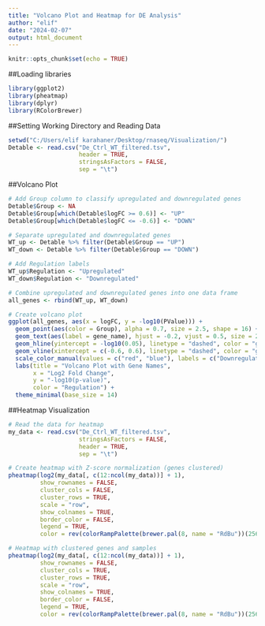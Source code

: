 ```yaml
---
title: "Volcano Plot and Heatmap for DE Analysis"
author: "elif"
date: "2024-02-07"
output: html_document
---
```


```r
knitr::opts_chunk$set(echo = TRUE)
```

##Loading libraries
```r
library(ggplot2)
library(pheatmap)
library(dplyr)
library(RColorBrewer)

```

##Setting Working Directory and Reading Data
```r
setwd("C:/Users/elif karahaner/Desktop/rnaseq/Visualization/")
Detable <- read.csv("De_Ctrl_WT_filtered.tsv", 
                    header = TRUE, 
                    stringsAsFactors = FALSE, 
                    sep = "\t")

```

##Volcano Plot
```r
# Add Group column to classify upregulated and downregulated genes
Detable$Group <- NA
Detable$Group[which(Detable$logFC >= 0.6)] <- "UP"
Detable$Group[which(Detable$logFC <= -0.6)] <- "DOWN"

# Separate upregulated and downregulated genes
WT_up <- Detable %>% filter(Detable$Group == "UP")
WT_down <- Detable %>% filter(Detable$Group == "DOWN")

# Add Regulation labels
WT_up$Regulation <- "Upregulated"
WT_down$Regulation <- "Downregulated"

# Combine upregulated and downregulated genes into one data frame
all_genes <- rbind(WT_up, WT_down)

# Create volcano plot
ggplot(all_genes, aes(x = logFC, y = -log10(PValue))) +
  geom_point(aes(color = Group), alpha = 0.7, size = 2.5, shape = 16) +
  geom_text(aes(label = gene_name), hjust = -0.2, vjust = 0.5, size = 2.5, check_overlap = TRUE) +  
  geom_hline(yintercept = -log10(0.05), linetype = "dashed", color = "gray") +
  geom_vline(xintercept = c(-0.6, 0.6), linetype = "dashed", color = "gray") +
  scale_color_manual(values = c("red", "blue"), labels = c("Downregulated", "Upregulated")) +
  labs(title = "Volcano Plot with Gene Names",
       x = "Log2 Fold Change",
       y = "-log10(p-value)",
       color = "Regulation") +
  theme_minimal(base_size = 14)

```

##Heatmap Visualization
```r
# Read the data for heatmap
my_data <- read.csv("De_Ctrl_WT_filtered.tsv",
                    stringsAsFactors = FALSE,
                    header = TRUE,
                    sep = "\t")

# Create heatmap with Z-score normalization (genes clustered)
pheatmap(log2(my_data[, c(12:ncol(my_data))] + 1), 
         show_rownames = FALSE, 
         cluster_cols = FALSE, 
         cluster_rows = TRUE, 
         scale = "row",
         show_colnames = TRUE, 
         border_color = FALSE, 
         legend = TRUE, 
         color = rev(colorRampPalette(brewer.pal(8, name = "RdBu"))(256)))

# Heatmap with clustered genes and samples
pheatmap(log2(my_data[, c(12:ncol(my_data))] + 1), 
         show_rownames = FALSE, 
         cluster_cols = TRUE, 
         cluster_rows = TRUE, 
         scale = "row",
         show_colnames = TRUE, 
         border_color = FALSE, 
         legend = TRUE, 
         color = rev(colorRampPalette(brewer.pal(8, name = "RdBu"))(256)))

```

